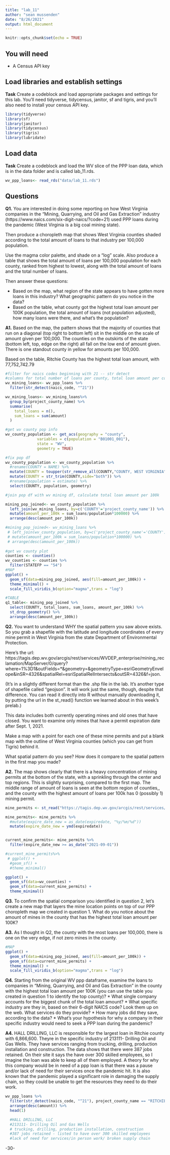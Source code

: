 ```yaml
---
title: "lab_11"
author: "sean mussenden"
date: "8/26/2021"
output: html_document
---
```


```r
knitr::opts_chunk$set(echo = TRUE)
```

## You will need

* A Census API key

## Load libraries and establish settings

**Task** Create a codeblock and load appropriate packages and settings for this lab. You'll need tidyverse, tidycensus, janitor, sf and tigris, and you'll also need to install your census API key.

```r
library(tidyverse)
library(sf)
library(janitor)
library(tidycensus)
library(tigris)
library(lubridate)
```

## Load data

**Task** Create a codeblock and load the WV slice of the PPP loan data, which is in the data folder and is called lab_11.rds.

```r
wv_ppp_loans<- read_rds("data/lab_11.rds")
```


## Questions 

**Q1.** You are interested in doing some reporting on how West Virginia companies in the "Mining, Quarrying, and Oil and Gas Extraction" industry (https://www.naics.com/six-digit-naics/?code=21) used PPP loans during the pandemic (West Virginia is a big coal mining state).  

Then produce a choropleth map that shows West Virginia counties shaded according to the total amount of loans to that industry per 100,000 population. 

Use the magma color palette, and shade on a "log" scale. Also produce a table that shows the total amount of loans per 100,000 population for each county, ranked from highest to lowest, along with the total amount of loans and the total number of loans. 

Then answer these questions:

* Based on the map, what region of the state appears to have gotten more loans in this industry? What geographic pattern do you notice in the data?
* Based on the table, what county got the highest total loan amount per 100K population, the total amount of loans (not population adjusted), how many loans were there, and what's the population?

**A1.** Based on the map, the pattern shows that the majority of counties that run on a diagonal (top right to bottom left) sit in the middle on the scale of amount given per 100,000. The counties on the outskirts of the state (bottom left, top, edge on the right) all fall on the low end of amount given. There is one standout county in yellow for amounts per 100,000. 

Based on the table, Ritchie County has the highest total loan amount, with 77,752,742.79
```r
#filter for naics codes beginning with 21 -- str detect
#columns for total number of loans per county, total loan amount per county
wv_mining_loans<- wv_ppp_loans %>% 
  filter(str_detect(naics_code, "^21")) 

wv_mining_loans<- wv_mining_loans%>% 
  group_by(project_county_name) %>% 
  summarise(
    total_loans = n(),
    sum_loans = sum(amount)
  )

#get wv county pop info
wv_county_population <- get_acs(geography = "county", 
              variables = c(population = "B01001_001"), 
              state = "WV",
              geometry = TRUE)

#fix pop df
wv_county_population <- wv_county_population %>% 
  #rename(COUNTY = NAME) %>%
  mutate(COUNTY = toupper(str_remove_all(COUNTY,"COUNTY, WEST VIRGINIA"))) %>%
  mutate(COUNTY = str_trim(COUNTY,side="both")) %>%
  #rename(population = estimate) %>%
  select(COUNTY, population, geometry)

#join pop df with wv mining df, calculate total loan amount per 100k

mining_pop_joined<- wv_county_population %>% 
  left_join(wv_mining_loans, by=c('COUNTY'='project_county_name')) %>% 
  mutate(amount_per_100k = sum_loans/population*100000) %>%
  arrange(desc(amount_per_100k))

#mining_pop_joined<- wv_mining_loans %>% 
 # left_join(wv_county_population, by=c('project_county_name'='COUNTY')) %>% 
 # mutate(amount_per_100k = sum_loans/population*100000) %>%
 # arrange(desc(amount_per_100k))
 
#get wv county plot
counties <- counties()
wv_counties <- counties %>%
  filter(STATEFP == "54")
#MAP
ggplot() + 
  geom_sf(data=mining_pop_joined, aes(fill=amount_per_100k)) + 
  theme_minimal() +
  scale_fill_viridis_b(option="magma",trans = "log") 

#TABLE
q1_table<- mining_pop_joined %>% 
  select(COUNTY, total_loans, sum_loans, amount_per_100k) %>% 
  st_drop_geometry() %>% 
  arrange(desc(amount_per_100k))
```

**Q2.** You want to understand WHY the spatial pattern you saw above exists.  So you grab a shapefile with the latitude and longitude coordinates of every mine permit in West Virginia from the state Department of Environmental Protection. 

Here's the url: https://tagis.dep.wv.gov/arcgis/rest/services/WVDEP_enterprise/mining_reclamation/MapServer/0/query?where=1%3D1&outFields=*&geometry=&geometryType=esriGeometryEnvelope&inSR=4326&spatialRel=esriSpatialRelIntersects&outSR=4326&f=json. 

(It's in a slightly different format than the .shp file in the lab. It's another type of shapefile called "geojson".  It will work just the same, though, despite that difference. You can read it directly into R without manually downloading it, by putting the url in the st_read() function we learned about in this week's prelab.) 

This data includes both currently operating mines and old ones that have closed.  You want to examine only mines that have a permit expiration date after Sept. 1, 2021. 

Make a map with a point for each one of these mine permits and put a blank map with the outline of West Virginia counties (which you can get from Tigris) behind it. 

What spatial pattern do you see? How does it compare to the spatial pattern in the first map you made?

**A2.** The map shows clearly that there is a heavy concentration of mining permits at the bottom of the state, with a sprinkling through the center and top regions. This is slightly surprising, compared to the first map. The middle range of amount of loans is seen at the bottom region of counties,, and the county with the highest amount of loans per 100k has 0 (possibly 1) mining permit. 
```r
mine_permits <- st_read("https://tagis.dep.wv.gov/arcgis/rest/services/WVDEP_enterprise/mining_reclamation/MapServer/0/query?where=1%3D1&outFields=*&geometry=&geometryType=esriGeometryEnvelope&inSR=4326&spatialRel=esriSpatialRelIntersects&outSR=4326&f=json")

mine_permits<- mine_permits %>% 
  #mutate(expire_date_new = as_date(expiredate, "%y/%m/%d"))
  mutate(expire_date_new = ymd(expiredate))


current_mine_permits<- mine_permits %>% 
  filter(expire_date_new >= as_date("2021-09-01"))

#current_mine_permits%>%
 # ggplot() + 
  #geom_sf() + 
  #theme_minimal()

ggplot() + 
  geom_sf(data=wv_counties) + 
  geom_sf(data=current_mine_permits) +
  theme_minimal()

```

**Q3.** To confirm the spatial comparison you identified in question 2, let's create a new map that layers the mine location points on top of our PPP choropleth map we created in question 1. What do you notice about the amount of mines in the county that has the highest total loan amount per 100K?

**A3.** As I thought in Q2, the county with the most loans per 100,000, there is one on the very edge, if not zero mines in the county.
```r
#MAP
ggplot() + 
  geom_sf(data=mining_pop_joined, aes(fill=amount_per_100k)) + 
  geom_sf(data=current_mine_permits) +
  theme_minimal() +
  scale_fill_viridis_b(option="magma",trans = "log") 
```

**Q4.** Starting from the original WV ppp dataframe, examine the loans to companies in "Mining, Quarrying, and Oil and Gas Extraction" in the county with the highest total loan amount per 100K (you can use the table you created in question 1 to identify the top county)?
* What single company accounts for the biggest chunk of the total loan amount? 
* What specific industry are they in, based on their 6-digit NAICS code? Look them up on the web. What services do they provide?
* How many jobs did they save, according to the data?
* What's your hypothesis for why a company in their specific industry would need to seek a PPP loan during the pandemic?

**A4.** HALL DRILLING, LLC is responsible for the largest loan in Ritchie county with 6,866,600. Theyre in the specific industry of 213111- Drilling Oil and Gas Wells. They have services ranging from trucking, drilling, production installation and construction. The data shows that there were 387 jobs retained. On their site it says the have over 300 skilled employees, so I imagine the loan was able to keep all of them employed. A theory for why this company would be in need of a ppp loan is that there was a pause and/or lack of need for their services once the pandemic hit. It is also known that the pandemic played a significant role in damaging the supply chain, so they could be unable to get the resources they need to do their work. 
```r
wv_ppp_loans %>% 
  filter(str_detect(naics_code, "^21"), project_county_name == "RITCHIE") %>% 
  arrange(desc(amount)) %>% 
  head(1)

  #HALL DRILLING, LLC
  #213111- Drilling Oil and Gas Wells
  # trucking, drilling, production installation, construction
  #387 jobs retained - listed to have over 300 skilled employees
  #lack of need for services/in person work/ broken supply chain
```

-30-
